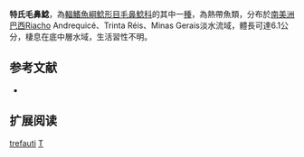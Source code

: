 {{Speciesbox
| name = 特氏毛鼻鯰
| image = 
| image_width = 
| status = NE
| status_system = IUCN3.1
| genus = Trichomycterus
| species = trefauti
| authority = [[Wosiacki|Wosiacki]], 2004
| synonyms =  
}}

'''特氏毛鼻鯰'''，為[[輻鰭魚綱|輻鰭魚綱]][[鯰形目|鯰形目]][[毛鼻鯰科|毛鼻鯰科]]的其中一[[種|種]]，為熱帶魚類，分布於[[南美洲|南美洲]][[巴西|巴西]]Riacho Andrequicé、Trinta Réis、Minas Gerais淡水流域，體長可達6.1公分，棲息在底中層水域，生活習性不明。

== 参考文献 ==
*{{FishBase_species|genus=Trichomycterus|species=trefauti|year=2014|month=11}}

== 扩展阅读 ==
{{refbegin}}
{{wikispecies-inline|Trichomycterus trefauti|特氏毛鼻鯰}}
{{refend}}
{{Taxonbar|from=Q3753760}}

[[Category:毛鼻鯰属|trefauti]]
[[Category:2004年描述的鱼类|T]]

{{鯰形目小作品}}